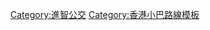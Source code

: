 {{Navbox
|name        = 進智公交
|title       = -{[[進智公交]]}-
|bodystyle   = background: #f9f9f9;
|liststyle   = text-align: left;%;
|groupstyle  = background: #ececec; text-align: center; width: 15%;;
|belowstyle  = text-align: center;;
|oddstyle    = background: #f9f9f9;
|evenstyle   = background: #f9f9f9;
|state       = collapsed
|group1      = [[個人|人物]]
|list1       = [[黃文傑 (商人)|黃文傑]]、[[黃靈新]]
|group2      = [[香港島]][[專線小巴]]路線
|list2       = [[香港島專線小巴4A線|4A]]、[[香港島專線小巴4B線|4B]]、[[香港島專線小巴4C線|4C]]、[[香港島專線小巴4M線|4M]]、[[香港島專線小巴4A線|4S]]、[[香港島專線小巴5號線|5]]、[[香港島專線小巴5M線|5M]]、[[香港島專線小巴8號線|8、8X]]、[[香港島專線小巴35M線|35M]]、[[香港島專線小巴N4X線|N4X]](4063C)<br/>
[[香港島專線小巴10線|10、10P]]、[[香港島專線小巴31線|31、31X]](3174C)<br/>
[[香港島專線小巴39C線|39C]]、[[香港島專線小巴39M線|39M]]、[[香港島專線小巴39S線|39S]]、[[香港島專線小巴40線|40、40X]](9049C)<br/>
[[香港島專線小巴45A線|45A、45S]](9253C)<br/>
[[香港島專線小巴51線|51]]、[[香港島專線小巴51A線|51A]]、[[香港島專線小巴51S線|51S]](5410C)<br/>
[[香港島專線小巴52線|52]](10830C)<br/>
[[香港島專線小巴54、55線|54、54M、54S、55]](8516C)<br/>
[[香港島專線小巴56線|56、56A、56B]](9149C)<br/>
[[香港島專線小巴58、59線|58、58A、58M、59]]、[[香港島專線小巴59A線|59A]]、[[香港島專線小巴59B線|59B]](7950C)<br/>
[[香港島專線小巴63線|63、63A]](9016C)<br/>
[[香港島專線小巴66線|66]]、[[香港島專線小巴66A線|66A]]、[[香港島專線小巴68線|68]](10518C)<br/>
[[香港島專線小巴69線|69、69A、69X]](11400C)
|group3      =[[新界區]][[專線小巴]]路線
|list3       = [[新界區專線小巴20A線|20A]]、[[新界區專線小巴20B線|20B]]、[[新界區專線小巴20C線|20C、20E]]、[[新界區專線小巴20K線|20K]]、[[新界區專線小巴20M線|20M]]、[[新界區專線小巴20R線|20R]]、[[新界區專線小巴20P線|20P]]、[[新界區專線小巴20S線|20S]]、[[新界區專線小巴20T線|20T]]、[[新界區專線小巴20X線|20X]]、[[新界區專線小巴21A線|21A]]、[[新界區專線小巴21K線|21K]]、[[新界區專線小巴22K線|22K]]、[[新界區專線小巴23K線|23K、23S]](8274C)<br/>
[[新界區專線小巴403線|403]]、[[新界區專線小巴403A線|403A]]、[[新界區專線小巴403P線|403P]]、[[新界區專線小巴403X線|403X]](4021C)<br/>
[[新界區專線小巴481線|481]]、[[新界區專線小巴481A線|481A]]、[[新界區專線小巴481B線|481B]]、[[新界區專線小巴482線|482]](9099C)
|group4      = 居民巴士路線
|list4       = [[香港居民巴士HR42線|HR42]]、[[香港巴士HR88線|HR88]]、[[香港巴士NR532線|NR532]]
| category = 
| color    = #ccccff
}}<includeonly>[[Category:進智公交]]</includeonly>
<noinclude>[[Category:香港小巴路線模板]]</noinclude>